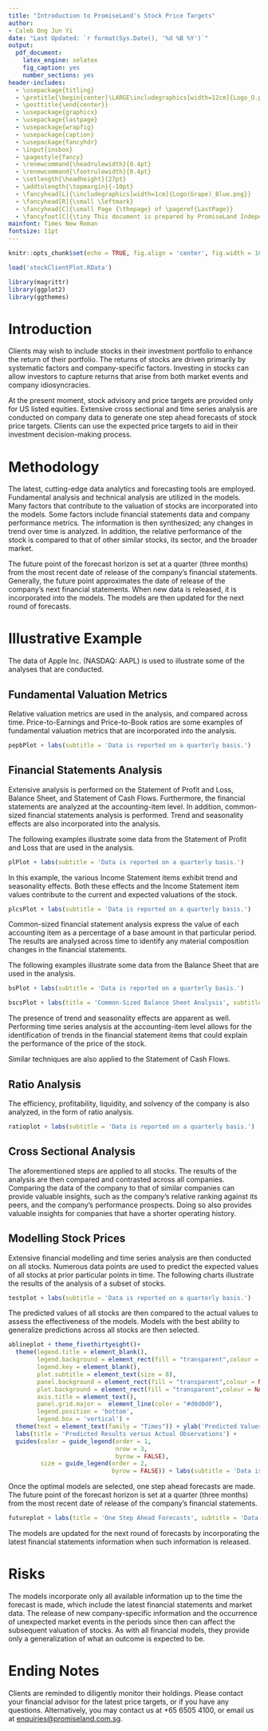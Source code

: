 ```yaml
---
title: "Introduction to PromiseLand's Stock Price Targets"
author: 
- Caleb Ong Jun Yi
date: "Last Updated: `r format(Sys.Date(), '%d %B %Y')`"
output:
  pdf_document:
    latex_engine: xelatex
    fig_caption: yes
    number_sections: yes
header-includes:
  - \usepackage{titling}
  - \pretitle{\begin{center}\LARGE\includegraphics[width=12cm]{Logo_O.png}\\[\bigskipamount]}
  - \posttitle{\end{center}}
  - \usepackage{graphicx}
  - \usepackage{lastpage}
  - \usepackage{wrapfig}
  - \usepackage{caption}
  - \usepackage{fancyhdr}
  - \input{insbox} 
  - \pagestyle{fancy}
  - \renewcommand{\headrulewidth}{0.4pt}
  - \renewcommand{\footrulewidth}{0.4pt}
  - \setlength{\headheight}{27pt}
  - \addtolength{\topmargin}{-10pt}
  - \fancyhead[L]{\includegraphics[width=1cm]{Logo(Grape)_Blue.png}}
  - \fancyhead[R]{\small \leftmark}
  - \fancyhead[C]{\small Page {\thepage} of \pageref{LastPage}}
  - \fancyfoot[C]{\tiny This document is prepared by PromiseLand Independent Pte Ltd. It does not reflect any views from any other agency, organization, employer or company. This document is for information only. It does not constitute an offer or solicitation to deal in units of any investments. It was prepared with no consideration for any specific financial situation, objective or need. No warranty is given and no liability is accepted for any loss arising directly or indirectly as a result of any action taken by a person acting on the information, opinion, forecast, or estimate contained herein. Past performance, prediction, projection or forecast of any economic trends or financial markets are not necessarily indicative of the future or likely performance of any investments. Please read the prospectus of the funds to understand the risks associated in investing in the fund, which may be obtained from PromiseLand Independent Pte. Ltd. or directly from the relevant entity. Potential investors may wish to seek advice from a financial adviser before making any investment decision. This advertisement has not been reviewed by the Monetary Authority of Singapore.}
mainfont: Times New Roman
fontsize: 11pt
---
```


\newpage

\setcounter{tocdepth}{2}
\tableofcontents

```r
knitr::opts_chunk$set(echo = TRUE, fig.align = 'center', fig.width = 10, fig.height = 6)
```

```r
load('stockClientPlot.RData')

library(magrittr)
library(ggplot2)
library(ggthemes)
```

\newpage
 
# Introduction

Clients may wish to include stocks in their investment portfolio to enhance the return of their portfolio. The returns of stocks are driven primarily by systematic factors and company-specific factors. Investing in stocks can allow investors to capture returns that arise from both market events and company idiosyncracies. 

At the present moment, stock advisory and price targets are provided only for US listed equities. Extensive cross sectional and time series analysis are conducted on company data to generate one step ahead forecasts of stock price targets. Clients can use the expected price targets to aid in their investment decision-making process.

# Methodology

The latest, cutting-edge data analytics and forecasting tools are employed. Fundamental analysis and technical analysis are utilized in the models. Many factors that contribute to the valuation of stocks are incorporated into the models. Some factors include financial statements data and company performance metrics. The information is then synthesized; any changes in trend over time is analyzed. In addition, the relative performance of the stock is compared to that of other similar stocks, its sector, and the broader market. 

The future point of the forecast horizon is set at a quarter (three months) from the most recent date of release of the company's financial statements. Generally, the future point approximates the date of release of the company's next financial statements. When new data is released, it is incorporated into the models. The models are then updated for the next round of forecasts.

\newpage

# Illustrative Example

The data of Apple Inc. (NASDAQ: AAPL) is used to illustrate some of the analyses that are conducted.

## Fundamental Valuation Metrics

Relative valuation metrics are used in the analysis, and compared across time. Price-to-Earnings and Price-to-Book ratios are some examples of fundamental valuation metrics that are incorporated into the analysis.

```r
pepbPlot + labs(subtitle = 'Data is reported on a quarterly basis.')
```

\newpage

## Financial Statements Analysis

Extensive analysis is performed on the Statement of Profit and Loss, Balance Sheet, and Statement of Cash Flows. Furthermore, the financial statements are analyzed at the accounting-item level. In addition, common-sized financial statements analysis is performed. Trend and seasonality effects are also incorporated into the analysis.

The following examples illustrate some data from the Statement of Profit and Loss that are used in the analysis.

```r
plPlot + labs(subtitle = 'Data is reported on a quarterly basis.')
```

In this example, the various Income Statement items exhibit trend and seasonality effects. Both these effects and the Income Statement item values contribute to the current and expected valuations of the stock.

```r
plcsPlot + labs(subtitle = 'Data is reported on a quarterly basis.')
```

Common-sized financial statement analysis express the value of each accounting item as a percentage of a base amount in that particular period. The results are analysed across time to identify any material composition changes in the financial statements.

The following examples illustrate some data from the Balance Sheet that are used in the analysis.

```r
bsPlot + labs(subtitle = 'Data is reported on a quarterly basis.')
```

```r
bscsPlot + labs(title = 'Common-Sized Balance Sheet Analysis', subtitle = 'Data is reported on a quarterly basis.')
```

The presence of trend and seasonality effects are apparent as well. Performing time series analysis at the accounting-item level allows for the identification of trends in the financial statement items that could explain the performance of the price of the stock.

Similar techniques are also applied to the Statement of Cash Flows.

\newpage

## Ratio Analysis

The efficiency, profitability, liquidity, and solvency of the company is also analyzed, in the form of ratio analysis. 

```r
ratioplot + labs(subtitle = 'Data is reported on a quarterly basis.')
```

## Cross Sectional Analysis

The aforementioned steps are applied to all stocks. The results of the analysis are then compared and contrasted across all companies. Comparing the data of the company to that of similar companies can provide valuable insights, such as the company’s relative ranking against its peers, and the company's performance prospects. Doing so also provides valuable insights for companies that have a shorter operating history.

\newpage

## Modelling Stock Prices

Extensive financial modelling and time series analysis are then conducted on all stocks. Numerous data points are used to predict the expected values of all stocks at prior particular points in time. The following charts illustrate the results of the analysis of a subset of stocks.

```r
testplot + labs(subtitle = 'Data is reported on a quarterly basis.')
```

\newpage

The predicted values of all stocks are then compared to the actual values to assess the effectiveness of the models. Models with the best ability to generalize predictions across all stocks are then selected.

```r
ablineplot + theme_fivethirtyeight()+
  theme(legend.title = element_blank(),
        legend.background = element_rect(fill = "transparent",colour = NA),
        legend.key = element_blank(),
        plot.subtitle = element_text(size = 8),
        panel.background = element_rect(fill = "transparent",colour = NA),
        plot.background = element_rect(fill = "transparent",colour = NA),
        axis.title = element_text(),
        panel.grid.major =  element_line(color = "#d0d0d0"),
        legend.position = 'bottom',
        legend.box = 'vertical') + 
  theme(text = element_text(family = "Times")) + ylab('Predicted Values') + xlab('Actual Values') +
  labs(title = 'Predicted Results versus Actual Observations') +
  guides(color = guide_legend(order = 1,
                              nrow = 3,
                              byrow = FALSE),
         size = guide_legend(order = 2,
                             byrow = FALSE)) + labs(subtitle = 'Data is reported on a quarterly basis.')
```

\newpage

Once the optimal models are selected, one step ahead forecasts are made. The future point of the forecast horizon is set at a quarter (three months) from the most recent date of release of the company's financial statements.

```r
futureplot + labs(title = 'One Step Ahead Forecasts', subtitle = 'Data is reported on a quarterly basis.')
```

The models are updated for the next round of forecasts by incorporating the latest financial statements information when such information is released.

\newpage

# Risks

The models incorporate only all available information up to the time the forecast is made, which include the latest financial statements and market data. The release of new company-specific information and the occurrence of unexpected market events in the periods since then can affect the subsequent valuation of stocks. As with all financial models, they provide only a generalization of what an outcome is expected to be. 

# Ending Notes

Clients are reminded to diligently monitor their holdings. Please contact your financial advisor for the latest price targets, or if you have any questions. Alternatively, you may contact us at +65 6505 4100, or email us at <enquiries@promiseland.com.sg>.

